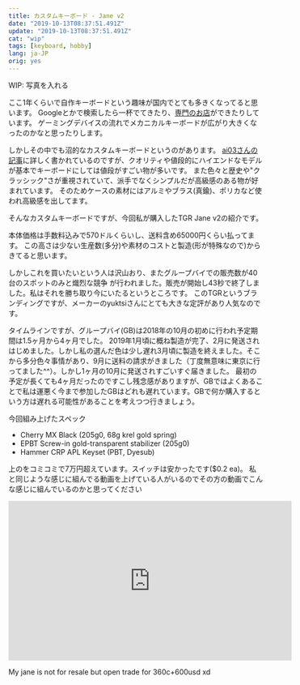 ```yaml
---
title: カスタムキーボード - Jane v2
date: "2019-10-13T08:37:51.491Z"
update: "2019-10-13T08:37:51.491Z"
cat: "wip"
tags: [keyboard, hobby]
lang: ja-JP
orig: yes
---
```


WIP: 写真を入れる

ここ1年くらいで自作キーボードという趣味が国内でとても多きくなってると思います。
Googleとかで検索したら一杯でてきたり、[専門のお店](https://yushakobo.jp)ができたりしています。
ゲーミングデバイスの流れでメカニカルキーボードが広がり大きくなったのかなと思ったりします。

しかしその中でも沼的なカスタムキーボードというのがあります。
[ai03さんの記事](https://scrapbox.io/self-made-kbds-ja/%E3%83%8F%E3%82%A4%E3%82%A8%E3%83%B3%E3%83%89)に詳しく書かれているのですが、クオリティや値段的にハイエンドなモデルが基本でキーボードにしては値段がすごい物が多いです。
また色々と歴史や"クラッシック"さが重視されていて、派手でなくシンプルだが高級感のある物が好まれています。
そのためケースの素材にはアルミやブラス(真鍮)、ポリカなど使われ高級感を出してます。

そんなカスタムキーボードですが、今回私が購入したTGR Jane v2の紹介です。

本体価格は手数料込みで570ドルくらいし、送料含め65000円くらい払ってます。
この高さは少ない生産数(多分)や素材のコストと製造(形が特殊なので)からきてると思います。

しかしこれを買いたいという人は沢山おり、またグループバイでの販売数が40台のスポットのみと熾烈な競争
が行われました。販売が開始し43秒で終了しました。私はそれを勝ち取り今にいたるというところです。
このTGRというブランディングですが、メーカーのyuktsiさんにとても大きな定評があり人気なのです。

タイムラインですが、グループバイ(GB)は2018年の10月の初めに行われ予定期間は1.5ヶ月から4ヶ月でした。
2019年1月頃に概ね製造が完了、2月に発送されはじめました。しかし私の選んだ色は少し遅れ3月頃に製造を終えました。そこから多分色々事情があり、9月に送料の請求がきました（丁度無意味に東京に行ってました^^）。しかし1ヶ月の10月に発送されすごいすぐ届きました。
最初の予定が長くても4ヶ月だったのですこし残念感がありますが、GBではよくあることで私は運悪く今まで参加したGBはどれも遅れています。GBで何か購入するという方は遅れる可能性があることを考えつつ行きましょう。

今回組み上げたスペック
* Cherry MX Black (205g0, 68g krel gold spring)
* EPBT Screw-in gold-transparent stabilizer (205g0)
* Hammer CRP APL Keyset (PBT, Dyesub)

上のをコミコミで7万円超えています。スイッチは安かったです($0.2 ea)。
私と同じような感じに組んでる動画を上げている人がいるのでその方の動画でこんな感じに組んでいるのかと思ってください

<iframe width="560" height="315" src="https://www.youtube-nocookie.com/embed/hioAWUM4Rq4" frameborder="0" allow="accelerometer; autoplay; encrypted-media; gyroscope; picture-in-picture" allowfullscreen></iframe>

My jane is not for resale but open trade for 360c+600usd xd

